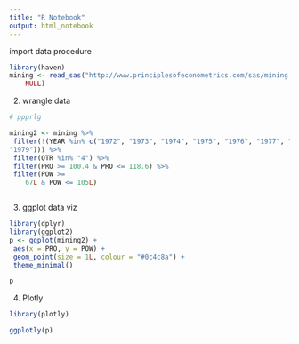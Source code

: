 ```yaml
---
title: "R Notebook"
output: html_notebook
---
```


import data procedure

```r
library(haven)
mining <- read_sas("http://www.principlesofeconometrics.com/sas/mining.sas7bdat", 
    NULL)

```
2. wrangle data

```r
# ppprlg

mining2 <- mining %>%
 filter(!(YEAR %in% c("1972", "1973", "1974", "1975", "1976", "1977", "1978", 
"1979"))) %>%
 filter(QTR %in% "4") %>%
 filter(PRO >= 100.4 & PRO <= 118.6) %>%
 filter(POW >= 
    67L & POW <= 105L)



```

3. ggplot data viz

```r
library(dplyr)
library(ggplot2)
p <- ggplot(mining2) +
 aes(x = PRO, y = POW) +
 geom_point(size = 1L, colour = "#0c4c8a") +
 theme_minimal()

p


```
4. Plotly

```r
library(plotly)

ggplotly(p)
```
